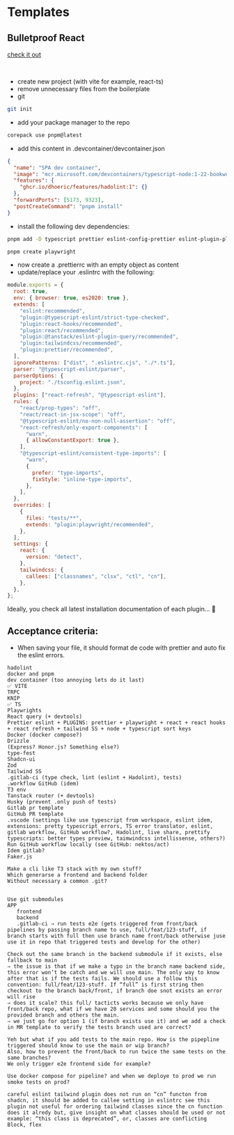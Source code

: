 # Templates

## Bulletproof React
 
 [check it out](https://github.com/alan2207/bulletproof-react)

 <br/>

- create new project (with vite for example, react-ts)
- remove unnecessary files from the boilerplate
- git

```bash
git init
```

- add your package manager to the repo

```bash
corepack use pnpm@latest
```

- add this content in .devcontainer/devcontainer.json

```json
{
  "name": "SPA dev container",
  "image": "mcr.microsoft.com/devcontainers/typescript-node:1-22-bookworm",
  "features": {
    "ghcr.io/dhoeric/features/hadolint:1": {}
  },
  "forwardPorts": [5173, 9323],
  "postCreateCommand": "pnpm install"
}
```

- install the following dev dependencies:

```bash
pnpm add -D typescript prettier eslint-config-prettier eslint-plugin-playwright eslint-plugin-prettier eslint-plugin-react eslint-plugin-react-hooks eslint-plugin-react-refresh eslint-plugin-tailwindcss @tanstack/eslint-plugin-query @tanstack/router-vite-plugin @typescript-eslint/eslint-plugin @typescript-eslint/parser
```

```bash
pnpm create playwright
```

- now create a .prettierrc with an empty object as content
- update/replace your .eslintrc with the following:

```js
module.exports = {
  root: true,
  env: { browser: true, es2020: true },
  extends: [
    "eslint:recommended",
    "plugin:@typescript-eslint/strict-type-checked",
    "plugin:react-hooks/recommended",
    "plugin:react/recommended",
    "plugin:@tanstack/eslint-plugin-query/recommended",
    "plugin:tailwindcss/recommended",
    "plugin:prettier/recommended",
  ],
  ignorePatterns: ["dist", ".eslintrc.cjs", "./*.ts"],
  parser: "@typescript-eslint/parser",
  parserOptions: {
    project: "./tsconfig.eslint.json",
  },
  plugins: ["react-refresh", "@typescript-eslint"],
  rules: {
    "react/prop-types": "off",
    "react/react-in-jsx-scope": "off",
    "@typescript-eslint/no-non-null-assertion": "off",
    "react-refresh/only-export-components": [
      "warn",
      { allowConstantExport: true },
    ],
    "@typescript-eslint/consistent-type-imports": [
      "warn",
      {
        prefer: "type-imports",
        fixStyle: "inline-type-imports",
      },
    ],
  },
  overrides: [
    {
      files: "tests/**",
      extends: "plugin:playwright/recommended",
    },
  ],
  settings: {
    react: {
      version: "detect",
    },
    tailwindcss: {
      callees: ["classnames", "clsx", "ctl", "cn"],
    },
  },
};
```

Ideally, you check all latest installation documentation of each plugin... 🙂

## Acceptance criteria:

- When saving your file, it should format de code with prettier and auto fix the eslint errors.

```text
hadolint
docker and pnpm
dev container (too annoying lets do it last)
✅ VITE
TRPC
KNIP
✅ TS
Playwrights
React query (+ devtools)
Prettier eslint + PLUGINS: prettier + playwright + react + react hooks + react refresh + tailwind SS + node + typescript sort keys
Docker (docker compose?)
Drizzle
(Express? Honor.js? Something else?)
type-fest
Shadcn-ui
Zod
Tailwind SS
.gitlab-ci (type check, lint (eslint + Hadolint), tests)
.workflow GitHub (idem)
T3 env
Tanstack router (+ devtools)
Husky (prevent .only push of tests)
Gitlab pr template
GitHub PR template 
.vscode (settings like use typescript from workspace, eslint idem, extensions: pretty typescript errors, TS error translator, eslint, gitlab workflow, GitHub workflow?, Hadolint, live share, prettify typescripts: better types preview, taimwindcss intellissense, others?)
Run GitHub workflow locally (see GitHub: nektos/act)
Idem gitlab?
Faker.js

Make a cli like T3 stack with my own stuff?
Which generarse a frontend and backend folder
Without necessary a common .git?


Use git submodules
APP
   frontend
   backend
   .gitlab-ci ⇒ run tests e2e (gets triggered from front/back pipelines by passing branch name to use, full/feat/123-stuff, if branch starts with full then use branch name front/back otherwise juse use it in repo that triggered tests and develop for the other)

Check out the same branch in the backend submodule if it exists, else fallback to main
⇒ the issue is that if we make a typo in the branch name backend side, this error won’t be catch and we will use main. The only way to know after that is if the tests fails. We should use a follow this convention: full/feat/123-stuff. If “full” is first string then checkout to the branch back/front, if branch doe snot exists an error will rise
⇒ does it scale? this full/ tacticts works because we only have front/back repo, what if we have 20 services and some should you the provided branch and others the main.
⇒ we just go for option 1 (if branch exists use it) and we add a check in MR template to verify the tests branch used are correct?

Yeh but what if you add tests to the main repo. How is the pipepline triggered should know to use the main or wip branch?
Also, how to prevent the front/back to run twice the same tests on the same branches?
We only trigger e2e frontend side for example?

Use docker compose for pipeline? and when we deploye to prod we run smoke tests on prod?

careful eslint tailwind plugin does not run on “cn” functon from shadcn, it should be added to callee setting in eslintrc see this
plugin not useful for ordering tailwind classes since the cn function does it alredy but, give insight on what classes should be used or not example: “this class is deprecated”, or, classes are conflicting Block, flex
```
